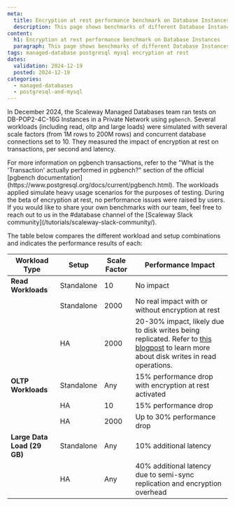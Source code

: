```yaml
---
meta:
  title: Encryption at rest performance benchmark on Database Instances
  description: This page shows benchmarks of different Database Instances' performance when encryption at rest is enabled.
content:
  h1: Encryption at rest performance benchmark on Database Instances
  paragraph: This page shows benchmarks of different Database Instances' performance when encryption at rest is enabled.
tags: managed-database postgresql mysql encryption at rest
dates:
  validation: 2024-12-19
  posted: 2024-12-19
categories:
  - managed-databases
  - postgresql-and-mysql
---
```


In December 2024, the Scaleway Managed Databases team ran tests on DB-POP2-4C-16G Instances in a Private Network using `pgbench`. Several workloads (including read, oltp and large loads) were simulated with several scale factors (from 1M rows to 200M rows) and concurrent database connections set to 10. They measured the impact of encryption at rest on transactions, per second and latency.

<Message type="important">
  For more information on pgbench transactions, refer to the "What is the 'Transaction' actually performed in pgbench?" section of the official [pgbench documentation](https://www.postgresql.org/docs/current/pgbench.html).
</Message>

<Message type="note">
  The workloads applied simulate heavy usage scenarios for the purposes of testing. During the beta of encryption at rest, no performance issues were raised by users. If you would like to share your own benchmarks with our team, feel free to reach out to us in the #database channel of the [Scaleway Slack community](/tutorials/scaleway-slack-community/).
</Message>

The table below compares the different workload and setup combinations and indicates the performance results of each:

| Workload Type        | Setup           | Scale Factor | Performance Impact                                                                 |
|----------------------|-----------------|--------------|------------------------------------------------------------------------------------|
| **Read Workloads**   | Standalone      | 10           | No impact                                                                          |
|        | Standalone      | 2000         | No real impact with or without encryption at rest                                                |
|                      | HA              | 2000         | 20-30% impact, likely due to disk writes being replicated. Refer to [this blogpost](https://blog.okmeter.io/postgresql-exploring-how-select-queries-can-produce-disk-writes-f36c8bee6b6f) to learn more about disk writes in read operations.                          |
| **OLTP Workloads**   | Standalone      | Any          | 15% performance drop with encryption at rest activated                                           |
|         | HA              | 10           | 15% performance drop                                                              |
|                      | HA              | 2000         | Up to 30% performance drop                                                        |
| **Large Data Load (29 GB)** | Standalone      | Any          | 10% additional latency                                                            |
|           | HA              | Any          | 40% additional latency due to semi-sync replication and encryption overhead       |

